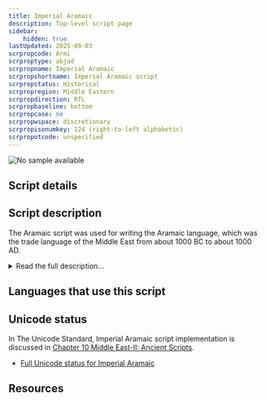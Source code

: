 ```yaml
---
title: Imperial Aramaic
description: Top-level script page
sidebar:
    hidden: true
lastUpdated: 2025-09-03
scrpropcode: Armi
scrproptype: abjad
scrpropname: Imperial Aramaic
scrpropshortname: Imperial Aramaic script
scrpropstatus: Historical
scrpropregion: Middle Eastern
scrpropdirection: RTL
scrpropbaseline: bottom
scrpropcase: no
scrpropwspace: discretionary
scrpropisonumkey: 124 (right-to-left alphabetic)
scrpropotcode: unspecified
---
```



![No sample available](../images/nosample.png)



## Script details

<ScriptDetails />

## Script description

The Aramaic script was used for writing the Aramaic language, which was the trade language of the Middle East from about 1000 BC to about 1000 AD.

<details>
<summary>Read the full description...</summary>Aramaic writing is derived from the Phoenician script. Because the evolution from one to the other was a continuous process over about 2000 years it is difficult to divide it neatly into 'uniquely Phoenician' and 'uniquely Aramaic' blocks; however, it is generally agreed that a divergence into two distinct scripts was evident by about the 8th century BC. Both the Phoenician and Aramaic scripts were the antecedents of a large and geographically diverse family of writing systems. Many of the scripts used today for writing Indo-European languages are part of this family. Again, because the two scripts were so closely related it is not clear exactly which writings systems descended from each. Conventionally, the scripts used in Western Europe and the Mediterranean are called 'Phoenician-derived' and those used in the Middle East and Central/South Asia are called 'Aramaic-derived'.

Imperial Aramaic was both the official language of the Persian Empire from the 5th to the 3rd centuries BC, and the script used for writing this language. It was used throughout modern-day Iran, Afghanistan, Pakistan, Thrace and Macedonia, Iraq, northern Saudi Arabia, Jordan, Palestine, Israel, Lebanon, Syria, and parts of Egypt as far as Libya. Imperial Aramaic writing was so influential that it survived the collapse of the Persian Empire which had initially disseminated it, and continued to be used until the 2nd century AD. By the end of the 3rd century, variant forms of the script had diverged into distinct scripts such as Syriac, Nabataean and Palmyran. The form of Imperial Aramaic which changed the least is now used for writing the Hebrew language.

Imperial Aramaic was written from right to left, with or without spaces between words. The script was an abjad; each of the twenty-two letters represented a consonant. Because the interpretation of some words was ambiguous when the vowels were not written, Aramaic scribes began using a select few of the existing consonantal letters to indicate long vowels, first at the end of words, then inside words. Letters having this dual consonant/vowel function are (called _matres lectionis_). The letters _waw_ and _yudh_ could represent either the consonants [w] and [j] respectively, or the long vowels [u/o] and [i/e] respectively. Similarly, the letter _aleph_ represented the consonant [ʔ] at the beginning of a word, or the long vowel [a/e] elsewhere. One script-specific punctuation mark is used in writing Imperial Aramaic, a section sign to mark topic divisions in texts.

Imperial Aramaic orthography was highly regular. Often the spellings of words more closely reflected their etymology than their pronunciation.
</details>

## Languages that use this script

<WsList script='Armi' wsMax='5' />

## Unicode status

In The Unicode Standard, Imperial Aramaic script implementation is discussed in [Chapter 10 Middle East-II: Ancient Scripts](http://www.unicode.org/versions/latest/ch10.pdf).

- [Full Unicode status for Imperial Aramaic](/scrlang/unicode/armi-unicode)



## Resources

<ScriptResources detailSummary='seemore' />

